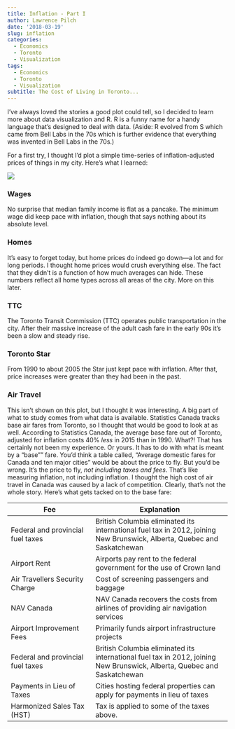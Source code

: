 ```yaml
---
title: Inflation - Part I
author: Lawrence Pilch
date: '2018-03-19'
slug: inflation
categories:
  - Economics
  - Toronto
  - Visualization
tags:
  - Economics
  - Toronto
  - Visualization
subtitle: The Cost of Living in Toronto...  
---
```

I've always loved the stories a good plot could tell, so I decided to learn more about data visualization and R. R is a funny name for a handy language that's designed to deal with data. (Aside: R evolved from S which came from Bell Labs in the 70s which is further evidence that everything was invented in Bell Labs in the 70s.)   
  
For a first try, I thought I'd plot a simple time-series of inflation-adjusted prices of things in my city. Here's what I learned:
  
![](/img/inf1.svg)  

### Wages
No surprise that median family income is flat as a pancake. The minimum wage did keep pace with inflation, though that says nothing about its absolute level.

### Homes 
It's easy to forget today, but home prices do indeed go down---a lot and for long periods. I thought home prices would crush everything else. The fact that they didn't is a function of how much averages can hide. These numbers reflect all home types across all areas of the city. More on this later.

### TTC
The Toronto Transit Commission (TTC) operates public transportation in the city. After their massive increase of the adult cash fare in the early 90s it's been a slow and steady rise.

### Toronto Star
From 1990 to about 2005 the Star just kept pace with inflation. After that, price increases were greater than they had been in the past.

### Air Travel
This isn't shown on this plot, but I thought it was interesting. A big part of what to study comes from what data is available. Statistics Canada tracks base air fares from Toronto, so I thought that would be good to look at as well. According to Statistics Canada, the average base fare out of Toronto, adjusted for inflation costs 40% *less* in 2015 than in 1990. What?! That has certainly not been my experience. Or yours. It has to do with what is meant by a "base"" fare. You'd think a table called, "Average domestic fares for Canada and ten major cities" would be about the price to fly. But you'd be wrong. It's the price to fly, *not including taxes and fees*. That's like measuring inflation, not including inflation. I thought the high cost of air travel in Canada was caused by a lack of competition. Clearly, that's not the whole story. Here's what gets tacked on to the base fare:

Fee | Explanation
------------------------------------- | ----------------------------------------------------------
Federal and provincial fuel taxes | British Columbia eliminated its international fuel tax in 2012, joining New Brunswick, Alberta, Quebec and Saskatchewan
Airport Rent | Airports pay rent to the federal government for the use of Crown land
Air Travellers Security Charge | Cost of screening passengers and baggage
NAV Canada | NAV Canada recovers the costs from airlines of providing air navigation services 
Airport Improvement Fees | Primarily funds airport infrastructure projects
Federal and provincial fuel taxes | British Columbia eliminated its international fuel tax in 2012, joining New Brunswick, Alberta, Quebec and Saskatchewan
Payments in Lieu of Taxes | Cities hosting federal properties can apply for payments in lieu of taxes
Harmonized Sales Tax (HST) | Tax is applied to some of the taxes above.
    
    








